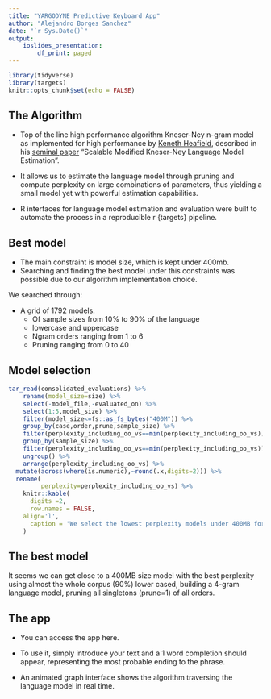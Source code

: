 ```yaml
---
title: "YARGODYNE Predictive Keyboard App"
author: "Alejandro Borges Sanchez"
date: "`r Sys.Date()`"
output: 
    ioslides_presentation:
        df_print: paged
---
```


```r
library(tidyverse)
library(targets)
knitr::opts_chunk$set(echo = FALSE)
```

## The Algorithm

-   Top of the line high performance algorithm Kneser-Ney n-gram model as implemented for high performance by [Keneth Heafield](https://kheafield.com/code/kenlm), described in his [seminal paper](https://kheafield.com/papers/edinburgh/estimate_paper.pdf) "Scalable Modified Kneser-Ney Language Model Estimation".

-   It allows us to estimate the language model through pruning and compute perplexity on large combinations of parameters, thus yielding a small model yet with powerful estimation capabilities.

-   R interfaces for language model estimation and evaluation were built to automate the process in a reproducible r {targets} pipeline.

## Best model

-   The main constraint is model size, which is kept under 400mb.
-   Searching and finding the best model under this constraints was possible due to our algorithm implementation choice.

We searched through:

-   A grid of 1792 models:
    -   Of sample sizes from 10% to 90% of the language
    -   lowercase and uppercase
    -   Ngram orders ranging from 1 to 6
    -   Pruning ranging from 0 to 40

## Model selection 

```r
tar_read(consolidated_evaluations) %>%  
    rename(model_size=size) %>% 
    select(-model_file,-evaluated_on) %>% 
    select(1:5,model_size) %>% 
    filter(model_size<=fs::as_fs_bytes("400M")) %>% 
    group_by(case,order,prune,sample_size) %>% 
    filter(perplexity_including_oo_vs==min(perplexity_including_oo_vs)) %>% 
    group_by(sample_size) %>% 
    filter(perplexity_including_oo_vs==min(perplexity_including_oo_vs)) %>% 
    ungroup() %>% 
    arrange(perplexity_including_oo_vs) %>% 
  mutate(across(where(is.numeric),~round(.x,digits=2))) %>% 
  rename(
         perplexity=perplexity_including_oo_vs) %>% 
    knitr::kable(
      digits =2,
      row.names = FALSE,
    align='l',
      caption = 'We select the lowest perplexity models under 400MB for each letter case, ngram order, prune size and sample size combination. Then, out of those, we select the lowest perplexity models of each sample size.'
    )
```

## The best model

It seems we can get close to a 400MB size model with the best perplexity using almost the whole corpus (90%) lower cased, building a 4-gram language model, pruning all singletons (prune=1) of all orders.

## The app

-   You can access the app here.

-   To use it, simply introduce your text and a 1 word completion should appear, representing the most probable ending to the phrase.

-   An animated graph interface shows the algorithm traversing the language model in real time.
